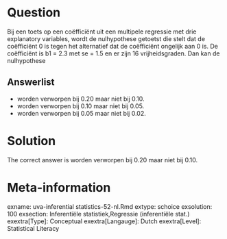 Question
========

Bij een toets op een coëfficiënt uit een multipele regressie met drie explanatory variables, wordt de nulhypothese getoetst die stelt dat de coëfficiënt 0 is tegen het alternatief dat de coëfficiënt ongelijk aan 0 is. De coëfficiënt is b1 = 2.3 met se = 1.5 en er zijn 16 vrijheidsgraden. Dan kan de nulhypothese 

Answerlist
----------
* worden verworpen bij 0.20 maar niet bij 0.10.
* worden verworpen bij 0.10 maar niet bij 0.05.
* worden verworpen bij 0.05 maar niet bij 0.02.

Solution
========

The correct answer is  worden verworpen bij 0.20 maar niet bij 0.10. 

Meta-information
================
exname: uva-inferential statistics-52-nl.Rmd 
extype: schoice 
exsolution: 100 
exsection: Inferentiële statistiek,Regressie (inferentiële stat.) 
exextra[Type]: Conceptual
exextra[Langauge]: Dutch 
exextra[Level]: Statistical Literacy
